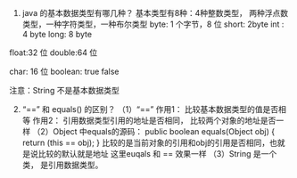 1. java 的基本数据类型有哪几种？
基本类型有8种：4种整数类型， 两种浮点数类型，一种字符类型，一种布尔类型
byte: 1 个字节，8 位
short: 2byte
int : 4 byte
long: 8 byte

float:32 位
double:64 位

char: 16 位
boolean: true false

注意：String 不是基本数据类型

2. "==" 和 equals() 的区别？
（1）"==" 作用1： 比较基本数据类型的值是否相等
          作用2： 引用数据类型引用的地址是否相同， 比较两个对象的地址是否一样
（2）Object 中equals的源码：
 public boolean equals(Object obj) {
        return (this == obj);
    }
比较的是当前对象的引用和obj的引用是否相同，也就是说比较的默认就是地址
这里euqals 和 == 效果一样
（3）String 是一个类， 是引用数据类型。
